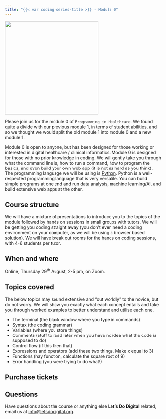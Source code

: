 ```yaml
---
title: "{{< var coding-series-title >}} - Module 0"
---
```


![](/media/lets-learn-code-coffee.png){height=300px fig-align="center" fig-alt="Let's Do Digital Logo and words 'Let's Learn Code' on a note pad held by a hand in the bottom left corner"}

Please join us for the module 0 of `Programming in Healthcare`. We found quite a divide with our previous module 1, in terms of student abilities, and so we thought we would split the old module 1 into module 0 and a new module 1.

Module 0 is open to anyone, but has been designed for those working or interested in digital healthcare / clinical informatics. Module 0 is designed for those with no prior knowledge in coding. We will gently take you through what the command line is, how to run a command, how to program the basics, and even build your own web app (it is not as hard as you think). The programming language we will be using is [Python](https://www.python.org/about/). Python is a well-respected programming language that is very versatile. You can build simple programs at one end and run data analysis, machine learning/AI, and build extensive web apps at the other.

## Course structure

We will have a mixture of presentations to introduce you to the topics of the module followed by hands on sessions in small groups with tutors. We will be getting you coding straight away (you don't even need a coding environment on your computer, as we will be using a browser based solution). We will have break out rooms for the hands on coding sessions, with 4-6 students per tutor.


## When and where

Online, Thursday 29^th^ August, 2-5 pm, on Zoom.


## Topics covered

The below topics may sound extensive and "out worldly" to the novice, but do not worry. We will show you exactly what each concept entails and take you through worked examples to better understand and utilise each one.


- The terminal (the black window where you type in commands)
- Syntax (the coding grammar)
- Variables (where you store things)
- Comments (stuff to read later when you have no idea what the code is supposed to do)
- Control flow (if this then that)
- Expressions and operators (add these two things. Make x equal to 3)
- Functions (hay function, calculate the square root of 9)
- Error handling (you were trying to do what!)


## Purchase tickets

```{=html}
<script async
  src="https://js.stripe.com/v3/buy-button.js">
</script>
<div class="center-content">
<stripe-buy-button
  buy-button-id="buy_btn_1PYSK4DaLu4cWSSgXfUgbkPW"
  publishable-key="pk_live_51PSZaLDaLu4cWSSgRn6WhzTNBbm7YfQh1lmyZ3xBh1gLqSNjhSkXBn4Y2ZSe1y3UftelHEiUdSApy7nkAXXudfU900k37D6Qok"
>
</stripe-buy-button>
</div>
```


## Questions

Have questions about the course or anything else **Let's Do Digital** related, email us at [info@letsdodigital.org](mailto:info@letsdodigital.org).